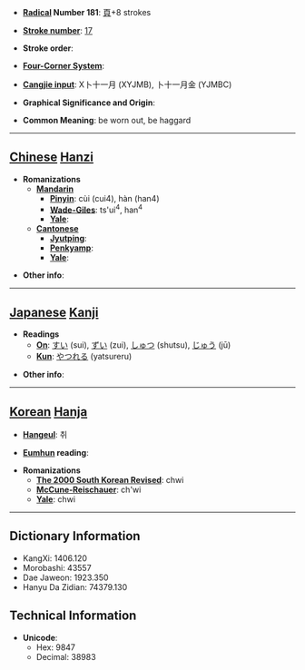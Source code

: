 * '''[[Wiktionary:Chinese radical index| Radical]] Number 181''': [[Wiktionary:Chinese radical index 頁|頁]]+8 strokes

* '''[[Wiktionary:Chinese total strokes index|Stroke number]]''': [[Wiktionary:Chinese total strokes index 17|17]]

* '''Stroke order''': 

* '''[[Wiktionary:Chinese four corner index|Four-Corner System]]''': 

* '''[[Wiktionary:Chinese Cangjie index|Cangjie input]]''': X卜十一月 (XYJMB), 卜十一月金 (YJMBC)

* '''Graphical Significance and Origin''': 

* '''Common Meaning''': be worn out, be haggard

----

== [[Chinese]] [[Hanzi]] ==

* '''Romanizations'''
** '''[[Mandarin]]'''
*** '''[[Pinyin]]''': cùi (cui4), hàn (han4)
*** '''[[Wade-Giles]]''': ts'ui<sup>4</sup>, han<sup>4</sup>
*** '''[[Yale]]''': 
** '''[[Cantonese]]'''
*** '''[[Jyutping]]''':
*** '''[[Penkyamp]]''': 
*** '''[[Yale]]''': 

* '''Other info''': 

----

== [[Japanese]] [[Kanji]] ==

* '''Readings'''
** '''[[On]]''': [[すい]] (sui), [[ずい]] (zui), [[しゅつ]] (shutsu), [[じゅう]] (jū)
** '''[[Kun]]''': [[やつれる]] (yatsureru)

* '''Other info''':  

----

== [[Korean]] [[Hanja]] ==

* '''[[Hangeul]]''': 취

* '''[[Eumhun]] reading''': 

* '''Romanizations'''
** '''[[The 2000 South Korean Revised Romanization|The 2000 South Korean Revised]]''': chwi
** '''[[McCune-Reischauer]]''': ch'wi
** '''[[Yale]]''': chwi

----

== Dictionary Information ==

* KangXi: 1406.120
* Morobashi: 43557
* Dae Jaweon: 1923.350
* Hanyu Da Zidian: 74379.130

== Technical Information ==

* '''Unicode''':
** Hex: 9847
** Decimal: 38983